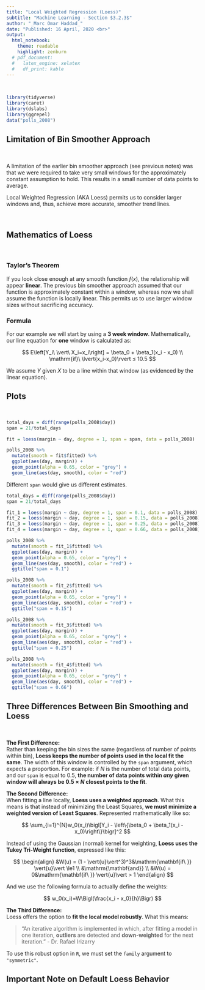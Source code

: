 ```yaml
---
title: "Local Weighted Regression (Loess)"
subtitle: "Machine Learning - Section $3.2.3$"
author: "_Marc Omar Haddad_"
date: "Published: 16 April, 2020 <br>"
output:
  html_notebook:
    theme: readable
    highlight: zenburn
  # pdf_document:
  #   latex_engine: xelatex
  #   df_print: kable
---
```

<!-- FOR UPDATES -->
  
  <!-- Uncomment if output = html_notebook: -->
    <!--  <center><strong>Updated: `r format(Sys.time(), '%d %B, %Y')`</strong></center> -->
  
  <!-- Uncomment if output = pdf_document: -->
    <!-- \begin{center}Updated: `r format(Sys.time(), '%d %B, %Y')`\end{center} -->

<!-- FOR UPDATES -->    

\

```r
library(tidyverse)
library(caret)
library(dslabs)
library(ggrepel)
data("polls_2008")
```


## Limitation of Bin Smoother Approach

\

A limitation of the earlier bin smoother approach (see previous notes) was that we were required to take very small windows for the approximately constant assumption to hold. This results in a small number of data points to average.

Local Weighted Regression (AKA Loess) permits us to consider larger windows and, thus, achieve more accurate, smoother trend lines.

\

## Mathematics of Loess

\

### Taylor's Theorem

If you look close enough at any smooth function $f(x)$, the relationship will appear **linear**. The previous bin smoother approach assumed that our function is approximately constant within a window, whereas now we shall assume the function is locally linear. This permits us to use larger window sizes without sacrificing accuracy.



### Formula

For our example we will start by using a **$3$ week window**. Mathematically, our line equation for **one** window is calculated as:

$$
E\left[Y_i\ \vert\ X_i=x_i\right] = \beta_0 + \beta_1(x_i - x_0) \\
\mathrm{if}\ \lvert{x_i-x_0}\rvert ≤ 10.5
$$

We assume $Y$ given $X$ to be a line within that window (as evidenced by the linear equation).

## Plots

\

```r
total_days = diff(range(polls_2008$day))
span = 21/total_days

fit = loess(margin ~ day, degree = 1, span = span, data = polls_2008)

polls_2008 %>% 
  mutate(smooth = fit$fitted) %>% 
  ggplot(aes(day, margin)) +
  geom_point(alpha = 0.65, color = "grey") +
  geom_line(aes(day, smooth), color = "red")
```


Different `span` would give us different estimates.


```r
total_days = diff(range(polls_2008$day))
span = 21/total_days

fit_1 = loess(margin ~ day, degree = 1, span = 0.1, data = polls_2008)
fit_2 = loess(margin ~ day, degree = 1, span = 0.15, data = polls_2008)
fit_3 = loess(margin ~ day, degree = 1, span = 0.25, data = polls_2008)
fit_4 = loess(margin ~ day, degree = 1, span = 0.66, data = polls_2008)
```

```r
polls_2008 %>% 
  mutate(smooth = fit_1$fitted) %>% 
  ggplot(aes(day, margin)) +
  geom_point(alpha = 0.65, color = "grey") +
  geom_line(aes(day, smooth), color = "red") +
  ggtitle("span = 0.1")
```


```r
polls_2008 %>% 
  mutate(smooth = fit_2$fitted) %>% 
  ggplot(aes(day, margin)) +
  geom_point(alpha = 0.65, color = "grey") +
  geom_line(aes(day, smooth), color = "red") +
  ggtitle("span = 0.15")
```

```r
polls_2008 %>% 
  mutate(smooth = fit_3$fitted) %>% 
  ggplot(aes(day, margin)) +
  geom_point(alpha = 0.65, color = "grey") +
  geom_line(aes(day, smooth), color = "red") +
  ggtitle("span = 0.25")
```

```r
polls_2008 %>% 
  mutate(smooth = fit_4$fitted) %>% 
  ggplot(aes(day, margin)) +
  geom_point(alpha = 0.65, color = "grey") +
  geom_line(aes(day, smooth), color = "red") +
  ggtitle("span = 0.66")
```


## Three Differences Between Bin Smoothing and Loess

\

**The First Difference:**  
Rather than keeping the bin sizes the same (regardless of number of points within bin), **Loess keeps the number of points used in the local fit the same**. The width of this window is controlled by the `span` argument, which expects a proportion. For example: if $N$ is the number of total data points, and our `span` is equal to $0.5$, **the number of data points within _any_ given window will always be $0.5 \times N$ closest points to the fit**.

**The Second Difference:**  
When fitting a line locally, **Loess uses a weighted approach**. What this means is that instead of minimizing the Least Squares, **we must minimize a weighted version of Least Squares**. Represented mathematically like so:

$$
\sum_{i=1}^{N}w_0(x_i)\bigl[Y_i - \left\{\beta_0 + \beta_1(x_i - x_0)\right\}\bigr]^2
$$

Instead of using the Gaussian (normal) kernel for weighting, **Loess uses the Tukey Tri-Weight function**, expressed like this:

$$
\begin{align}
&W(u) = (1 - \vert{u}\vert^3)^3&\mathrm{\mathbf{if\ }} \vert{u}\vert \le1 \\
&\mathrm{\mathbf{and}} \\
&W(u) = 0&\mathrm{\mathbf{if\ }} \vert{u}\vert > 1
\end{align}
$$

And we use the following formula to actually define the weights:

$$
w_0(x_i)=W\Bigl(\frac{x_i - x_0}{h}\Bigr)
$$

**The Third Difference:**  
Loess offers the option to **fit the local model robustly**. What this means:

> "An iterative algorithm is implemented in which, after fitting a model in one iteration, **outliers** are detected and **down-weighted** for the next iteration."
- Dr. Rafael Irizarry

To use this robust option in `R`, we must set the `family` argument to `"symmetric"`.


## Important Note on Default Loess Behavior









